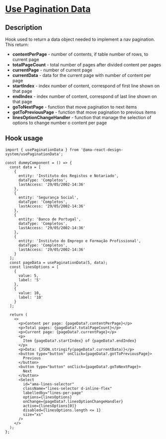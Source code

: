 
<Meta title="Hooks/Use Pagination Data/Use Pagination Data Docs" />

<h1 className="mb-32">
  <u>Use Pagination Data</u>
</h1>

<h2>Description</h2>

<p className="fs-16">Hook used to return a data object needed to implement a nav pagination. This return: </p>
<ul className="ms-32">
  <li>
    <b>contentPerPage</b> - number of contents, if table number of rows, to current page
  </li>
  <li>
    <b>totalPageCount</b> - total number of pages after divided content per pages
  </li>
  <li>
    <b>currentPage</b> - number of current page
  </li>
  <li>
    <b>currentData</b> - data for the current page with number of content per page
  </li>
  <li>
    <b>startIndex</b> - index number of content, correspond of first line shown on that page
  </li>
  <li>
    <b>endIndex</b> - index number of content, correspond of last line shown on that page
  </li>
  <li>
    <b>goToNextPage</b> - function that move pagination to next items
  </li>
  <li>
    <b>gotToPreviousPage</b> - function that move pagination to previous items
  </li>
  <li>
    <b>linesOptionChangeHandler</b> - function that manage the selection of options to change number o content per page
  </li>
</ul>

<h2>Hook usage</h2>

```tsx
import { usePaginationData } from '@ama-react-design-system/usePaginationData';

const dummyComponent = () => {
  const data = [
    {
      entity: 'Instituto dos Registos e Notariado',
      dataType: 'Completos',
      lastAccess: '29/05/2002-14:36'
    },
    {
      entity: 'Segurança Social',
      dataType: 'Completos',
      lastAccess: '29/05/2002-14:36'
    },
    {
      entity: 'Banco de Portugal',
      dataType: 'Completos',
      lastAccess: '29/05/2002-14:36'
    },
    {
      entity: 'Instituto do Emprego e Formação Profissional',
      dataType: 'Completos',
      lastAccess: '29/05/2002-14:36'
    }
  ];
  const pageData = usePaginationData(5, data);
  const linesOptions = [
    {
      value: 5,
      label: '5'
    },
    {
      value: 10,
      label: '10'
    }
  ];

  return (
    <>
      <p>Content per page: {pageData?.contentPerPage}</p>
      <p>Total pages: {pageData?.totalPageCount}</p>
      <p>Current page: {pageData?.currentPage}</p>
      <p>
        Item {pageData?.startIndex} of {pageData?.endIndex}
      </p>
      <p>Data: {JSON.stringify(pageData?.currentData)}</p>
      <button type="button" onClick={pageData?.gotToPreviousPage}>
        Previous
      </button>
      <button type="button" onClick={pageData?.goToNextPage}>
        Next
      </button>
      <Select
        id="ama-lines-selector"
        className="lines-selector d-inline-flex"
        labelledby="lines-per-page"
        options={linesOptions}
        onChange={pageData?.linesOptionChangeHandler}
        active={linesOptions[0]}
        disabled={linesOptions.length <= 1}
        size="xs"
      />
    </>
  );
};
```
